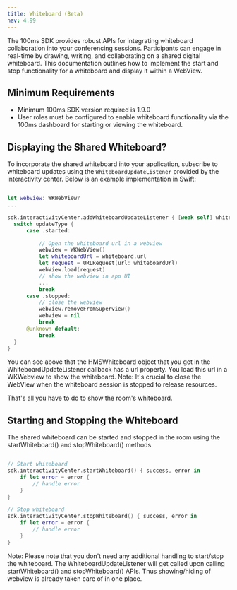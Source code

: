 ```yaml
---
title: Whiteboard (Beta)
nav: 4.99
---
```


The 100ms SDK provides robust APIs for integrating whiteboard collaboration into your conferencing sessions. Participants can engage in real-time by drawing, writing, and collaborating on a shared digital whiteboard. This documentation outlines how to implement the start and stop functionality for a whiteboard and display it within a WebView.

## Minimum Requirements

- Minimum 100ms SDK version required is 1.9.0
- User roles must be configured to enable whiteboard functionality via the 100ms dashboard for starting or viewing the whiteboard.

## Displaying the Shared Whiteboard?

To incorporate the shared whiteboard into your application, subscribe to whiteboard updates using the `WhiteboardUpdateListener` provided by the interactivity center. Below is an example implementation in Swift:

```swift

let webview: WKWebView?
...

sdk.interactivityCenter.addWhiteboardUpdateListener { [weak self] whiteboard, updateType in
  switch updateType {
      case .started:

          // Open the whiteboard url in a webview
          webview = WKWebView()
          let whiteboardUrl = whiteboard.url
          let request = URLRequest(url: whiteboardUrl)
          webView.load(request)
          // show the webview in app UI
          ...
          break
      case .stopped:
          // close the webview
          webView.removeFromSuperview()
          webview = nil
          break
      @unknown default:
          break
  }
}
```

You can see above that the HMSWhiteboard object that you get in the WhiteboardUpdateListener callback has a url property. You load this url in a WKWebview to show the whiteboard.
Note: It's crucial to close the WebView when the whiteboard session is stopped to release resources.

That's all you have to do to show the room's whiteboard.

## Starting and Stopping the Whiteboard

The shared whiteboard can be started and stopped in the room using the startWhiteboard() and stopWhiteboard() methods.

```swift

// Start whiteboard
sdk.interactivityCenter.startWhiteboard() { success, error in
    if let error = error {
        // handle error
    }
}

// Stop whiteboard
sdk.interactivityCenter.stopWhiteboard() { success, error in
    if let error = error {
        // handle error
    }
}
```

Note: Please note that you don't need any additional handling to start/stop the whiteboard. The WhiteboardUpdateListener will get called upon calling startWhiteboard() and stopWhiteboard() APIs. Thus showing/hiding of webview is already taken care of in one place.
